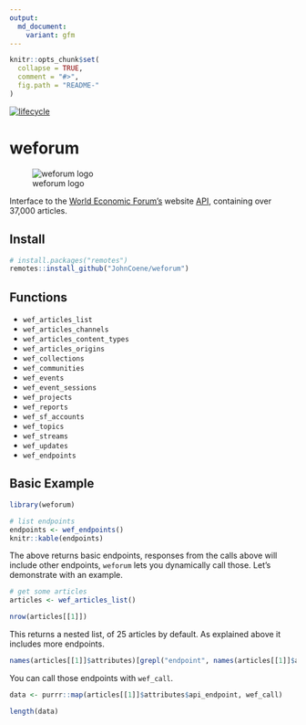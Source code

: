 ```yaml
---
output:
  md_document:
    variant: gfm
---
```


```r
knitr::opts_chunk$set(
  collapse = TRUE,
  comment = "#>",
  fig.path = "README-"
)
```

[![lifecycle](https://img.shields.io/badge/lifecycle-maturing-blue.svg)](https://www.tidyverse.org/lifecycle/#maturing)

# weforum

![weforum logo](https://www.weforum.org/assets/logo-d8b23e233f85a1af9093a1946e18cff462b0ca82fcd720e2a9633270e53a0bcd.svg)

Interface to the [World Economic Forum's](https://www.weforum.org/) website [API](https://api.weforum.org/), containing over 37,000 articles.

## Install

```r
# install.packages("remotes")
remotes::install_github("JohnCoene/weforum")
```

## Functions

- `wef_articles_list`
- `wef_articles_channels`
- `wef_articles_content_types`
- `wef_articles_origins`
- `wef_collections`
- `wef_communities`
- `wef_events`
- `wef_event_sessions`
- `wef_projects`
- `wef_reports`
- `wef_sf_accounts`
- `wef_topics`
- `wef_streams`
- `wef_updates`
- `wef_endpoints`

## Basic Example

```r
library(weforum)

# list endpoints
endpoints <- wef_endpoints() 
knitr::kable(endpoints)
```

The above returns basic endpoints, responses from the calls above will include other endpoints, `weforum` lets you dynamically call those. Let's demonstrate with an example.

```r
# get some articles
articles <- wef_articles_list() 

nrow(articles[[1]])
```

This returns a nested list, of 25 articles by default. As explained above it includes more endpoints.

```r
names(articles[[1]]$attributes)[grepl("endpoint", names(articles[[1]]$attributes))]
```

You can call those endpoints with `wef_call`.

```r
data <- purrr::map(articles[[1]]$attributes$api_endpoint, wef_call)

length(data)
```
